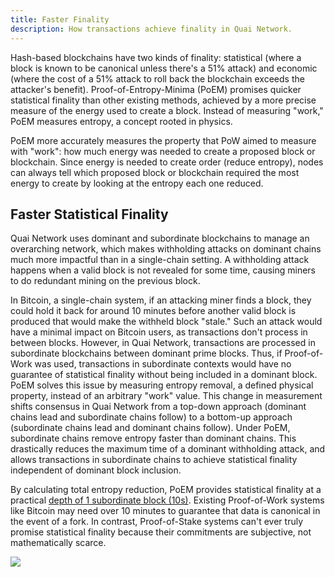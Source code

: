 ```yaml
---
title: Faster Finality
description: How transactions achieve finality in Quai Network.
---
```


Hash-based blockchains have two kinds of finality: statistical (where a block is known to be canonical unless there's a 51% attack) and economic (where the cost of a 51% attack to roll back the blockchain exceeds the attacker's benefit). Proof-of-Entropy-Minima (PoEM) promises quicker statistical finality than other existing methods, achieved by a more precise measure of the energy used to create a block. Instead of measuring "work," PoEM measures entropy, a concept rooted in physics.

PoEM more accurately measures the property that PoW aimed to measure with "work": how much energy was needed to create a proposed block or blockchain. Since energy is needed to create order (reduce entropy), nodes can always tell which proposed block or blockchain required the most energy to create by looking at the entropy each one reduced.

## Faster Statistical Finality

Quai Network uses dominant and subordinate blockchains to manage an overarching network, which makes withholding attacks on dominant chains much more impactful than in a single-chain setting. A withholding attack happens when a valid block is not revealed for some time, causing miners to do redundant mining on the previous block.

In Bitcoin, a single-chain system, if an attacking miner finds a block, they could hold it back for around 10 minutes before another valid block is produced that would make the withheld block "stale." Such an attack would have a minimal impact on Bitcoin users, as transactions don't process in between blocks. However, in Quai Network, transactions are processed in subordinate blockchains between dominant prime blocks. Thus, if Proof-of-Work was used, transactions in subordinate contexts would have no guarantee of statistical finality without being included in a dominant block.
PoEM solves this issue by measuring entropy removal, a defined physical property, instead of an arbitrary "work" value. This change in measurement shifts consensus in Quai Network from a top-down approach (dominant chains lead and subordinate chains follow) to a bottom-up approach (subordinate chains lead and dominant chains follow). Under PoEM, subordinate chains remove entropy faster than dominant chains. This drastically reduces the maximum time of a dominant withholding attack, and allows transactions in subordinate chains to achieve statistical finality independent of dominant block inclusion.

By calculating total entropy reduction, PoEM provides statistical finality at a practical [depth of 1 subordinate block (10s)](/learn/advanced-introduction/poem/finality/statistical-finality). Existing Proof-of-Work systems like Bitcoin may need over 10 minutes to guarantee that data is canonical in the event of a fork. In contrast, Proof-of-Stake systems can't ever truly promise statistical finality because their commitments are subjective, not mathematically scarce.

<Frame>
	<img src='/images/WithholdingAttack.jpg' />
</Frame>
